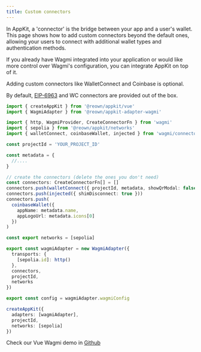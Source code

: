 ```yaml
---
title: Custom connectors
---
```


In AppKit, a 'connector' is the bridge between your app and a user's wallet. This page shows how to add custom connectors beyond the default ones, allowing your users to connect with additional wallet types and authentication methods.

<Tabs>
<Tab title="Wagmi">

If you already have Wagmi integrated into your application or would like more control over Wagmi's configuration, you can integrate AppKit on top of it.

Adding custom connectors like WalletConnect and Coinbase is optional.

By default, [EIP-6963](https://eips.ethereum.org/EIPS/eip-6963) and WC connectors are provided out of the box.

```ts
import { createAppKit } from '@reown/appkit/vue'
import { WagmiAdapter } from '@reown/appkit-adapter-wagmi'

import { http, WagmiProvider, CreateConnectorFn } from 'wagmi'
import { sepolia } from '@reown/appkit/networks'
import { walletConnect, coinbaseWallet, injected } from 'wagmi/connectors'

const projectId = 'YOUR_PROJECT_ID'

const metadata = {
  //....
}

// create the connectors (delete the ones you don't need)
const connectors: CreateConnectorFn[] = []
connectors.push(walletConnect({ projectId, metadata, showQrModal: false })) // showQrModal must be false
connectors.push(injected({ shimDisconnect: true }))
connectors.push(
  coinbaseWallet({
    appName: metadata.name,
    appLogoUrl: metadata.icons[0]
  })
)

const export networks = [sepolia]

export const wagmiAdapter = new WagmiAdapter({
  transports: {
    [sepolia.id]: http()
  },
  connectors,
  projectId,
  networks
})

export const config = wagmiAdapter.wagmiConfig

createAppKit({
  adapters: [wagmiAdapter],
  projectId,
  networks: [sepolia]
})
```

Check our Vue Wagmi demo in [Github](https://github.com/reown-com/appkit-web-examples/)

</Tab>
</Tabs>
